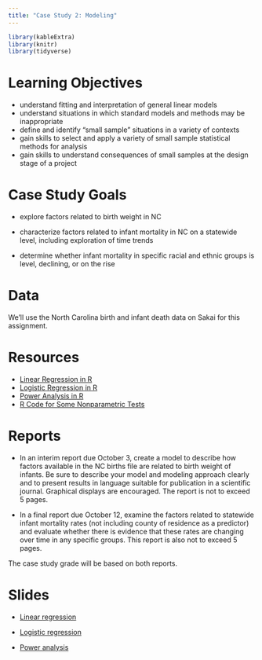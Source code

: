 ```yaml
---
title: "Case Study 2: Modeling"
---
```


```r
library(kableExtra)
library(knitr)
library(tidyverse)
```


# Learning Objectives

- understand fitting and interpretation of general linear models
- understand situations in which standard models and methods may be inappropriate
- define and identify "small sample" situations in a variety of contexts
- gain skills to select and apply a variety of small sample statistical methods for analysis
- gain skills to understand consequences of small samples at the design stage of a project


# Case Study Goals

- explore factors related to birth weight in NC

- characterize factors related to infant mortality in NC on a statewide level, including exploration of time trends 

- determine whether infant mortality in specific racial and ethnic groups is level, declining, or on the rise


# Data 

We'll use the North Carolina birth and infant death data on Sakai for this assignment.


# Resources 
- [Linear Regression in R](http://r-statistics.co/Linear-Regression.html)
- [Logistic Regression in R](https://stats.idre.ucla.edu/r/dae/logit-regression/)
- [Power Analysis in R](https://www.statmethods.net/stats/power.html)
- [R Code for Some Nonparametric Tests](https://www.statmethods.net/stats/nonparametric.html)
<!---
- [Exact Logistic Regression in R](https://stats.idre.ucla.edu/r/dae/exact-logistic-regression/)
--->


# Reports 

- In an interim report due October 3, create a model to describe how factors available in the NC births file are related to birth weight of infants. Be sure to describe your model and modeling approach clearly and to present results in language suitable for publication in a scientific journal. Graphical displays are encouraged. The report is not to exceed 5 pages.

- In a final report due October 12, examine the factors related to statewide infant mortality rates (not including county of residence as a predictor) and evaluate whether there is evidence that these rates are changing over time in any specific groups. This report is also not to exceed 5 pages.

The case study grade will be based on both reports.




# Slides

- [Linear regression](decks/cs02_1_deck.html)

- [Logistic regression](decks/cs02_2_deck.html) 

- [Power analysis](decks/cs02_3_deck.html)
